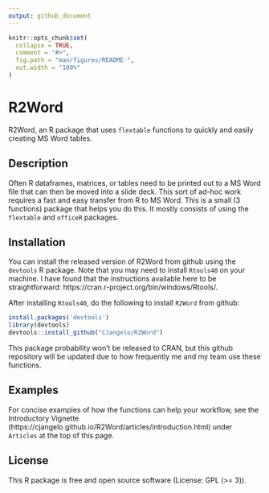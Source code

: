 ```yaml
---
output: github_document
---
```


<!-- README.md is generated from README.Rmd. Please edit that file -->

```r
knitr::opts_chunk$set(
  collapse = TRUE,
  comment = "#>",
  fig.path = "man/figures/README-",
  out.width = "100%"
)
```

# R2Word

<!-- badges: start -->
<!-- badges: end -->

R2Word, an R package that uses `flextable` functions to quickly and easily creating MS Word tables.

## Description 

Often R dataframes, matrices, or tables need to be printed out to a MS Word file that can then be moved into a slide deck. This sort of ad-hoc work requires a fast and easy transfer from R to MS Word. This is a small (3 functions) package that helps you do this. It mostly consists of using the `flextable` and `officeR` packages.  

## Installation

You can install the released version of R2Word from github using the `devtools` R package. Note that you may 
need to install `Rtools40` on your machine. I have found that the instructions available here to be straightforward: https://cran.r-project.org/bin/windows/Rtools/. 

After installing `Rtools40`, do the following to install `R2Word` from github:


``` r
install.packages('devtools')
library(devtools)
devtools::install_github("CJangelo/R2Word")

```
This package probability won't be released to CRAN, but this github repository will be updated due to how frequently me and my team use these functions. 


## Examples

For concise examples of how the functions can help your workflow, see the Introductory Vignette (https://cjangelo.github.io/R2Word/articles/introduction.html) under `Articles` at the top of this page. 

## License

This R package is free and open source software (License: GPL (>= 3)).


